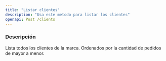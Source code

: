 ```yaml
---
title: "Listar clientes"
description: "Usa este metodo para listar los clientes"
openapi: Post /clients
---
```


### Descripción

Lista todos los clientes de la marca. Ordenados por la cantidad de pedidos de mayor a menor.